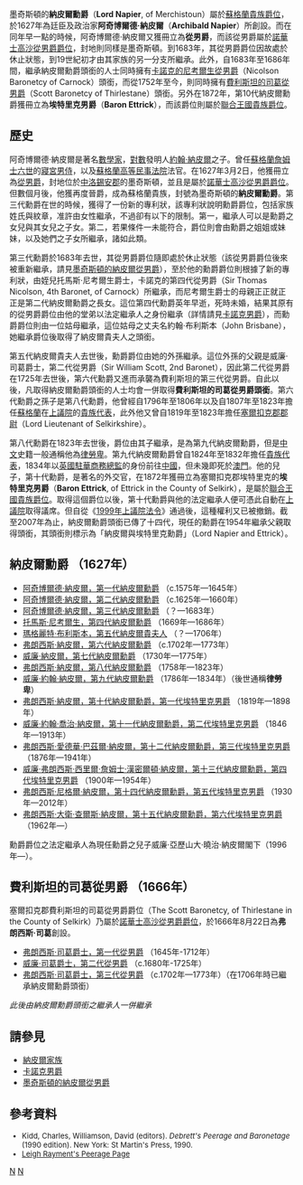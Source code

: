 {{noteTA
|1=特里
}}
墨奇斯頓的'''納皮爾勳爵'''（'''Lord Napier''', of Merchistoun）屬於[[蘇格蘭貴族爵位|蘇格蘭貴族爵位]]，於1627年為廷臣及政治家'''阿奇博爾德·納皮爾'''（'''Archibald Napier'''）所創設。而在同年早一點的時候，阿奇博爾德·納皮爾又獲冊立為'''從男爵'''，而該從男爵屬於[[諾華士高沙從男爵爵位|諾華士高沙從男爵爵位]]，封地則同樣是墨奇斯頓。到1683年，其從男爵爵位因故處於休止狀態，到19世紀初才由其家族的另一分支所繼承。此外，自1683年至1686年間，繼承納皮爾勳爵頭銜的人士同時擁有[[卡諾克男爵|卡諾克的尼考爾生從男爵]]（Nicolson Baronetcy of Carnock）頭銜，而從1752年至今，則同時擁有[[司葛從男爵|費利斯坦的司葛從男爵]]（Scott Baronetcy of Thirlestane）頭銜。另外在1872年，第10代納皮爾勳爵獲冊立為'''埃特里克男爵'''（'''Baron Ettrick'''），而該爵位則屬於[[聯合王國貴族爵位|聯合王國貴族爵位]]。

==歷史==
阿奇博爾德·納皮爾是著名[[數學家|數學家]]，[[對數|對數]]發明人[[約翰·納皮爾|約翰·納皮爾]]之子。曾任[[詹姆士一世_(英格蘭)|蘇格蘭詹姆士六世]]的[[寢宮男侍|寢宮男侍]]，以及[[蘇格蘭高等民事法院|蘇格蘭高等民事法院]]法官。在1627年3月2日，他獲冊立為[[從男爵|從男爵]]，封地位於[[中洛錫安郡|中洛錫安郡]]的墨奇斯頓，並且是屬於[[諾華士高沙從男爵爵位|諾華士高沙從男爵爵位]]。但數個月後，他獲再度晉爵，成為蘇格蘭貴族，封號為墨奇斯頓的'''納皮爾勳爵'''。第三代勳爵在世的時候，獲得了一份新的專利狀，該專利狀說明勳爵爵位，包括家族姓氏與紋章，准許由女性繼承，不過卻有以下的限制。第一，繼承人可以是勳爵之女兒與其女兒之子女。第二，若果條件一未能符合，爵位則會由勳爵之姐姐或妹妹，以及她們之子女所繼承，諸如此類。

第三代勳爵於1683年去世，其從男爵爵位隨即處於休止狀態（該從男爵爵位後來被重新繼承，請見[[納皮爾從男爵|墨奇斯頓的納皮爾從男爵]]），至於他的勳爵爵位則根據了新的專利狀，由姪兒托馬斯·尼考爾生爵士，卡諾克的第四代從男爵（Sir Thomas Nicolson, 4th Baronet, of Carnock）所繼承，而尼考爾生爵士的母親正正就正正是第二代納皮爾勳爵之長女。這位第四代勳爵英年早逝，死時未婚，結果其原有的從男爵爵位由他的堂弟以法定繼承人之身份繼承（詳情請見[[卡諾克男爵|卡諾克男爵]]），而勳爵爵位則由一位姑母繼承，這位姑母之丈夫名約翰·布利斯本（John Brisbane），她繼承爵位後取得了納皮爾貴夫人之頭銜。

第五代納皮爾貴夫人去世後，勳爵爵位由她的外孫繼承。這位外孫的父親是威廉·司葛爵士，第二代從男爵（Sir William Scott, 2nd Baronet），因此第二代從男爵在1725年去世後，第六代勳爵又進而承襲為費利斯坦的第三代從男爵。自此以後，凡取得納皮爾勳爵頭銜的人士均會一併取得'''費利斯坦的司葛從男爵頭銜'''。第六代勳爵之孫子是第八代勳爵，他曾經自1796年至1806年以及自1807年至1823年擔任[[蘇格蘭|蘇格蘭]]在[[英國上議院|上議院]]的[[貴族代表|貴族代表]]，此外他又曾自1819年至1823年擔任[[塞爾扣克郡郡尉|塞爾扣克郡郡尉]]（Lord Lieutenant of Selkirkshire）。

第八代勳爵在1823年去世後，爵位由其子繼承，是為第九代納皮爾勳爵，但是[[中文|中文]]史籍一般通稱他為[[律勞卑|律勞卑]]。第九代納皮爾勳爵曾自1824年至1832年擔任[[貴族代表|貴族代表]]，1834年以[[英國駐華商務總監|英國駐華商務總監]]的身份前往[[中國|中國]]，但未幾即死於[[澳門|澳門]]。他的兒子，第十代勳爵，是著名的外交官，在1872年獲冊立為塞爾扣克郡埃特里克的'''埃特里克男爵'''（'''Baron Ettrick''', of Ettrick in the County of Selkirk），是屬於[[聯合王國貴族爵位|聯合王國貴族爵位]]。取得這個爵位以後，第十代勳爵與他的法定繼承人便可憑此自動在[[英國上議院|上議院]]取得議席。但自從《[[1999年上議院法令|1999年上議院法令]]》通過後，這種權利又已被撤銷。截至2007年為止，納皮爾勳爵頭銜已傳了十四代，現任的勳爵在1954年繼承父親取得頭銜，其頭銜則標示為「納皮爾與埃特里克勳爵」（Lord Napier and Ettrick）。

==納皮爾勳爵 （1627年）==
*[[阿奇博爾德·納皮爾，第一代納皮爾勳爵|阿奇博爾德·納皮爾，第一代納皮爾勳爵]] （c.1575年—1645年）
*[[阿奇博爾德·納皮爾，第二代納皮爾勳爵|阿奇博爾德·納皮爾，第二代納皮爾勳爵]] （c.1625年—1660年）
*[[阿奇博爾德·納皮爾，第三代納皮爾勳爵|阿奇博爾德·納皮爾，第三代納皮爾勳爵]] （？—1683年）
*[[托馬斯·尼考爾生，第四代納皮爾勳爵|托馬斯·尼考爾生，第四代納皮爾勳爵]] （1669年—1686年）
*[[瑪格麗特·布利斯本，第五代納皮爾貴夫人|瑪格麗特·布利斯本，第五代納皮爾貴夫人]] （？—1706年）
*[[弗朗西斯·納皮爾，第六代納皮爾勳爵|弗朗西斯·納皮爾，第六代納皮爾勳爵]] （c.1702年—1773年）
*[[威廉·納皮爾，第七代納皮爾勳爵|威廉·納皮爾，第七代納皮爾勳爵]] （1730年—1775年）
*[[弗朗西斯·納皮爾，第八代納皮爾勳爵|弗朗西斯·納皮爾，第八代納皮爾勳爵]] （1758年—1823年）
*[[威廉·納皮爾，第九代納皮爾勳爵|威廉·約翰·納皮爾，第九代納皮爾勳爵]] （1786年—1834年）（後世通稱'''律勞卑'''）
*[[弗朗西斯·納皮爾，第十代納皮爾勳爵|弗朗西斯·納皮爾，第十代納皮爾勳爵，第一代埃特里克男爵]] （1819年—1898年）
*[[威廉·納皮爾，第十一代納皮爾勳爵|威廉·約翰·喬治·納皮爾，第十一代納皮爾勳爵，第二代埃特里克男爵]] （1846年—1913年）
*[[弗朗西斯·納皮爾，第十二代納皮爾勳爵|弗朗西斯·愛德華·巴茲爾·納皮爾，第十二代納皮爾勳爵，第三代埃特里克男爵]] （1876年—1941年）
*[[威廉·納皮爾，第十三代納皮爾勳爵|威廉·弗朗西斯·西里爾·詹姆士·漢密爾頓·納皮爾，第十三代納皮爾勳爵，第四代埃特里克男爵]] （1900年—1954年）
*[[尼格爾·納皮爾，第十四代納皮爾勳爵|弗朗西斯·尼格爾·納皮爾，第十四代納皮爾勳爵，第五代埃特里克男爵]] （1930年—2012年）
*[[弗朗西斯·納皮爾，第十五代納皮爾勳爵|弗朗西斯·大衛·查爾斯·納皮爾，第十五代納皮爾勳爵，第六代埃特里克男爵]] （1962年—）

勳爵爵位之法定繼承人為現任勳爵之兒子威廉·亞歷山大·曉治·納皮爾閣下（1996年—）。

==費利斯坦的司葛從男爵 （1666年）==
塞爾扣克郡費利斯坦的司葛從男爵爵位（The Scott Baronetcy, of Thirlestane in the County of Selkirk）乃屬於[[諾華士高沙從男爵爵位|諾華士高沙從男爵爵位]]，於1666年8月22日為'''弗朗西斯·司葛'''創設。

*[[弗朗西斯·司葛爵士，第一代從男爵|弗朗西斯·司葛爵士，第一代從男爵]] （1645年-1712年）
*[[威廉·司葛爵士，第二代從男爵|威廉·司葛爵士，第二代從男爵]] （c.1680年-1725年）
*[[弗朗西斯·納皮爾，第六代納皮爾勳爵|弗朗西斯·司葛爵士，第三代從男爵]] （c.1702年—1773年）（在1706年時已繼承納皮爾勳爵頭銜）
''此後由納皮爾勳爵頭銜之繼承人一併繼承''

==請參見==
*[[納皮爾家族|納皮爾家族]]
*[[卡諾克男爵|卡諾克男爵]]
*[[納皮爾從男爵|墨奇斯頓的納皮爾從男爵]]

==參考資料==
<div style="font-size:small">
*Kidd, Charles, Williamson, David (editors). ''Debrett's Peerage and Baronetage'' (1990 edition). New York: St Martin's Press, 1990.
*[http://www.angeltowns.com/town/peerage/ Leigh Rayment's Peerage Page] {{Wayback|url=http://www.angeltowns.com/town/peerage/ |date=20070826152946 }}
</div>

{{納皮爾勳爵}}
{{現存蘇格蘭議會勳爵爵位}}
{{現存聯合王國男爵爵位}}
[[Category:英国爵位|N]]
[[Category:國會縉紳|N]]